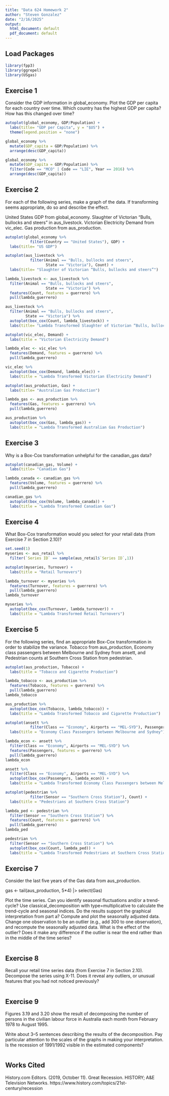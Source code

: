 ```yaml
---
title: "Data 624 Homework 2"
author: "Steven Gonzalez"
date: "2/16/2025"
output:
  html_document: default
  pdf_document: default
---
```


## Load Packages
```r
library(fpp3)
library(ggrepel)
library(USgas)
```

## Exercise 1
Consider the GDP information in global_economy. Plot the GDP per capita for each country over time. Which country has the highest GDP per capita? How has this changed over time?
```r
autoplot(global_economy, GDP/Population) +
  labs(title= "GDP per Capita", y = "$US") +
  theme(legend.position = "none")
```

```r
global_economy %>%
  mutate(GDP_capita = GDP/Population) %>% 
  arrange(desc(GDP_capita))

global_economy %>%
  mutate(GDP_capita = GDP/Population) %>% 
  filter(Code == "MCO" | Code == "LIE", Year == 2016) %>% 
  arrange(desc(GDP_capita))
```

## Exercise 2
For each of the following series, make a graph of the data. If transforming seems appropriate, do so and describe the effect.

United States GDP from global_economy.
Slaughter of Victorian “Bulls, bullocks and steers” in aus_livestock.
Victorian Electricity Demand from vic_elec.
Gas production from aus_production.
```r
autoplot(global_economy %>% 
           filter(Country == "United States"), GDP) +
  labs(title= "US GDP")
```

```r
autoplot(aus_livestock %>% 
           filter(Animal == "Bulls, bullocks and steers",
                  State == "Victoria"), Count) +
  labs(title= "Slaughter of Victorian “Bulls, bullocks and steers”")

lambda_livestock <- aus_livestock %>%
  filter(Animal == "Bulls, bullocks and steers",
                  State == "Victoria") %>% 
  features(Count, features = guerrero) %>% 
  pull(lambda_guerrero)

aus_livestock %>% 
  filter(Animal == "Bulls, bullocks and steers",
         State == "Victoria") %>% 
  autoplot(box_cox(Count, lambda_livestock)) +
  labs(title= "Lambda Transformed Slaughter of Victorian “Bulls, bullocks and steers”")
```

```r
autoplot(vic_elec, Demand) +
  labs(title = "Victorian Electricity Demand")

lambda_elec <- vic_elec %>%
  features(Demand, features = guerrero) %>% 
  pull(lambda_guerrero)

vic_elec %>% 
  autoplot(box_cox(Demand, lambda_elec)) +
  labs(title = "Lambda Transformed Victorian Electricity Demand")
```

```r
autoplot(aus_production, Gas) +
  labs(title= "Australian Gas Production")

lambda_gas <- aus_production %>%
  features(Gas, features = guerrero) %>% 
  pull(lambda_guerrero)

aus_production %>% 
  autoplot(box_cox(Gas, lambda_gas)) +
  labs(title = "Lambda Transformed Australian Gas Production")
```

## Exercise 3
Why is a Box-Cox transformation unhelpful for the canadian_gas data?
```r
autoplot(canadian_gas, Volume) +
  labs(title= "Canadian Gas")

lambda_canada <- canadian_gas %>%
  features(Volume, features = guerrero) %>% 
  pull(lambda_guerrero)

canadian_gas %>% 
  autoplot(box_cox(Volume, lambda_canada)) +
  labs(title = "Lambda Transformed Canadian Gas")
```

## Exercise 4
What Box-Cox transformation would you select for your retail data (from Exercise 7 in Section 2.10)?
```r
set.seed(1)
myseries <- aus_retail %>% 
  filter(`Series ID` == sample(aus_retail$`Series ID`,1))

autoplot(myseries, Turnover) +
  labs(title = "Retail Turnovers")

lambda_turnover <- myseries %>%
  features(Turnover, features = guerrero) %>% 
  pull(lambda_guerrero)
lambda_turnover

myseries %>% 
  autoplot(box_cox(Turnover, lambda_turnover)) +
  labs(title = "Lambda Transformed Retail Turnovers")
```

## Exercise 5
For the following series, find an appropriate Box-Cox transformation in order to stabilize the variance. Tobacco from aus_production, Economy class passengers between Melbourne and Sydney from ansett, and Pedestrian counts at Southern Cross Station from pedestrian.
```r
autoplot(aus_production, Tobacco) +
  labs(title = "Tobacco and Cigarette Production")

lambda_tobacco <- aus_production %>%
  features(Tobacco, features = guerrero) %>% 
  pull(lambda_guerrero)
lambda_tobacco

aus_production %>% 
  autoplot(box_cox(Tobacco, lambda_tobacco)) +
  labs(title = "Lambda Transformed Tobacco and Cigarette Production")
```

```r
autoplot(ansett %>% 
           filter(Class == "Economy", Airports == "MEL-SYD"), Passengers) +
  labs(title = "Economy Class Passengers between Melbourne and Sydney")

lambda_econ <- ansett %>%
  filter(Class == "Economy", Airports == "MEL-SYD") %>% 
  features(Passengers, features = guerrero) %>% 
  pull(lambda_guerrero)
lambda_econ

ansett %>% 
  filter(Class == "Economy", Airports == "MEL-SYD") %>% 
  autoplot(box_cox(Passengers, lambda_econ)) +
  labs(title = "Lambda Transformed Economy Class Passengers between Melbourne and Sydney")
```

```r
autoplot(pedestrian %>% 
           filter(Sensor == "Southern Cross Station"), Count) +
  labs(title = "Pedestrians at Southern Cross Station")

lambda_ped <- pedestrian %>% 
  filter(Sensor == "Southern Cross Station") %>% 
  features(Count, features = guerrero) %>% 
  pull(lambda_guerrero)
lambda_ped

pedestrian %>% 
  filter(Sensor == "Southern Cross Station") %>% 
  autoplot(box_cox(Count, lambda_ped)) +
  labs(title = "Lambda Transformed Pedestrians at Southern Cross Station")
```

## Exercise 7
Consider the last five years of the Gas data from aus_production.

gas <- tail(aus_production, 5*4) |> select(Gas)

Plot the time series. Can you identify seasonal fluctuations and/or a trend-cycle?
Use classical_decomposition with type=multiplicative to calculate the trend-cycle and seasonal indices.
Do the results support the graphical interpretation from part a?
Compute and plot the seasonally adjusted data.
Change one observation to be an outlier (e.g., add 300 to one observation), and recompute the seasonally adjusted data. What is the effect of the outlier?
Does it make any difference if the outlier is near the end rather than in the middle of the time series?
```r

```

## Exercise 8
Recall your retail time series data (from Exercise 7 in Section 2.10). Decompose the series using X-11. Does it reveal any outliers, or unusual features that you had not noticed previously?
```r

```

## Exercise 9
Figures 3.19 and 3.20 show the result of decomposing the number of persons in the civilian labour force in Australia each month from February 1978 to August 1995.

Write about 3–5 sentences describing the results of the decomposition. Pay particular attention to the scales of the graphs in making your interpretation.
Is the recession of 1991/1992 visible in the estimated components?
```r

```

## Works Cited
History.com Editors. (2019, October 11). Great Recession. HISTORY; A&E Television Networks. https://www.history.com/topics/21st-century/recession
